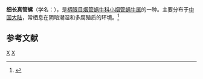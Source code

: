 {{Speciesbox
| taxon = Euphaedusa tau
| binomial_authority = (Boettger, 1877)
}}
'''细长真管螺'''（学名：''{{lang|la|Euphaedusa tau}}''），是[[柄眼目|柄眼目]][[烟管蜗牛科|烟管蜗牛科]][[小烟管蜗牛属|小烟管蜗牛属]]的一种。主要分布于[[中国大陆|中国大陆]]，常栖息在阴暗潮湿和多腐殖质的环境。<ref>{{cite web|url=http://shell.sinica.edu.tw/chinese/shellbase_detail.php?science_no=5956|title=国际贝库：细长真管螺|publisher=台湾贝类资料库|accessdate=2009-08-11|archive-date=2016-03-04|archive-url=https://web.archive.org/web/20160304111455/http://shell.sinica.edu.tw/chinese/shellbase_detail.php?science_no=5956|dead-url=no}}</ref>

== 参考文献 ==
{{reflist}}
{{taxonbar}}
[[Category:_1877年描述的动物|X]]
[[Category:小烟管蜗牛属|X]]